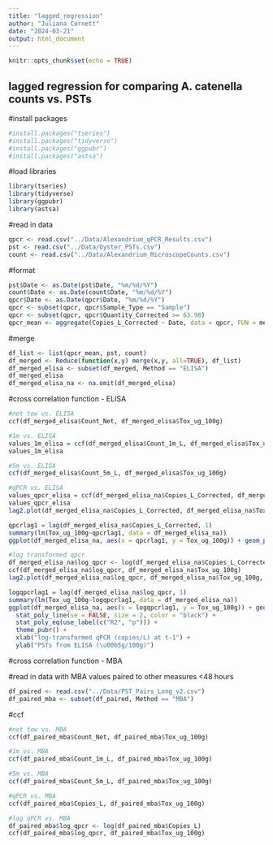 ```yaml
---
title: "lagged_regression"
author: "Juliana Cornett"
date: "2024-03-21"
output: html_document
---
```


```r
knitr::opts_chunk$set(echo = TRUE)
```

## lagged regression for comparing A. catenella counts vs. PSTs

#install packages

```r
#install.packages("tseries")
#install.packages("tidyverse")
#install.packages("ggpubr")
#install.packages("astsa")
```

#load libraries

```r
library(tseries)
library(tidyverse)
library(ggpubr)
library(astsa)
```

#read in data

```r
qpcr <- read.csv("../Data/Alexandrium_qPCR_Results.csv")
pst <- read.csv("../Data/Oyster_PSTs.csv")
count <- read.csv("../Data/Alexandrium_MicroscopeCounts.csv")
```

#format

```r
pst$Date <- as.Date(pst$Date, "%m/%d/%Y")
count$Date <- as.Date(count$Date, "%m/%d/%Y")
qpcr$Date <- as.Date(qpcr$Date, "%m/%d/%Y")
qpcr <- subset(qpcr, qpcr$Sample_Type == "Sample")
qpcr <- subset(qpcr, qpcr$Quantity_Corrected >= 63.98)
qpcr_mean <- aggregate(Copies_L_Corrected ~ Date, data = qpcr, FUN = mean)
```

#merge

```r
df_list <- list(qpcr_mean, pst, count)
df_merged <- Reduce(function(x,y) merge(x,y, all=TRUE), df_list)
df_merged_elisa <- subset(df_merged, Method == "ELISA")
df_merged_elisa
df_merged_elisa_na <- na.omit(df_merged_elisa)
```

#cross correlation function - ELISA

```r
#net tow vs. ELISA
ccf(df_merged_elisa$Count_Net, df_merged_elisa$Tox_ug_100g)

#1m vs. ELISA
values_1m_elisa = ccf(df_merged_elisa$Count_1m_L, df_merged_elisa$Tox_ug_100g)
values_1m_elisa

#5m vs. ELISA
ccf(df_merged_elisa$Count_5m_L, df_merged_elisa$Tox_ug_100g)

#qPCR vs. ELISA
values_qpcr_elisa = ccf(df_merged_elisa_na$Copies_L_Corrected, df_merged_elisa_na$Tox_ug_100g)
values_qpcr_elisa
lag2.plot(df_merged_elisa_na$Copies_L_Corrected, df_merged_elisa_na$Tox_ug_100g, 1)

qpcrlag1 = lag(df_merged_elisa_na$Copies_L_Corrected, 1)
summary(lm(Tox_ug_100g~qpcrlag1, data = df_merged_elisa_na))
ggplot(df_merged_elisa_na, aes(x = qpcrlag1, y = Tox_ug_100g)) + geom_point()

#log transformed qpcr
df_merged_elisa_na$log_qpcr <- log(df_merged_elisa_na$Copies_L_Corrected)
ccf(df_merged_elisa_na$log_qpcr, df_merged_elisa_na$Tox_ug_100g)
lag2.plot(df_merged_elisa_na$log_qpcr, df_merged_elisa_na$Tox_ug_100g, 1)

logqpcrlag1 = lag(df_merged_elisa_na$log_qpcr, 1)
summary(lm(Tox_ug_100g~logqpcrlag1, data = df_merged_elisa_na))
ggplot(df_merged_elisa_na, aes(x = logqpcrlag1, y = Tox_ug_100g)) + geom_point() + 
  stat_poly_line(se = FALSE, size = 2, color = "black") +
  stat_poly_eq(use_label(c("R2", "p"))) +
  theme_pubr() +
  xlab("log-transformed qPCR (copies/L) at t-1") +
  ylab("PSTs from ELISA (\u00b5g/100g)")
```

#cross correlation function - MBA

#read in data with MBA values paired to other measures <48 hours

```r
df_paired <- read.csv("../Data/PST_Pairs_Long_v2.csv")
df_paired_mba <- subset(df_paired, Method == "MBA")
```

#ccf

```r
#net tow vs. MBA
ccf(df_paired_mba$Count_Net, df_paired_mba$Tox_ug_100g)

#1m vs. MBA
ccf(df_paired_mba$Count_1m_L, df_paired_mba$Tox_ug_100g)

#5m vs. MBA
ccf(df_paired_mba$Count_5m_L, df_paired_mba$Tox_ug_100g)

#qPCR vs. MBA
ccf(df_paired_mba$Copies_L, df_paired_mba$Tox_ug_100g)

#log qPCR vs. MBA
df_paired_mba$log_qpcr <- log(df_paired_mba$Copies_L)
ccf(df_paired_mba$log_qpcr, df_paired_mba$Tox_ug_100g)
```

